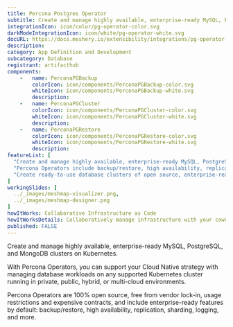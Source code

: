 ```yaml
---
title: Percona Postgres Operator
subtitle: Create and manage highly available, enterprise-ready MySQL, PostgreSQL, and MongoDB clusters on Kubernetes.
integrationIcon: icon/color/pg-operator-color.svg
darkModeIntegrationIcon: icon/white/pg-operator-white.svg
docURL: https://docs.meshery.io/extensibility/integrations/pg-operator
description: 
category: App Definition and Development
subcategory: Database
registrant: artifacthub
components: 
	-	name: PerconaPGBackup
		colorIcon: icon/components/PerconaPGBackup-color.svg
		whiteIcon: icon/components/PerconaPGBackup-white.svg
		description: 
	-	name: PerconaPGCluster
		colorIcon: icon/components/PerconaPGCluster-color.svg
		whiteIcon: icon/components/PerconaPGCluster-white.svg
		description: 
	-	name: PerconaPGRestore
		colorIcon: icon/components/PerconaPGRestore-color.svg
		whiteIcon: icon/components/PerconaPGRestore-white.svg
		description: 
featureList: [
  "Create and manage highly available, enterprise-ready MySQL, PostgreSQL, and MongoDB clusters on Kubernetes.",
  "Percona Operators include backup/restore, high availability, replication, sharding, logging features and more.",
  "Create ready-to-use database clusters of open source, enterprise-ready versions of MySQL, MongoDB, and PostgreSQL, created and supported by the Percona team."
]
workingSlides: [
  ../_images/meshmap-visualizer.png,
  ../_images/meshmap-designer.png
]
howItWorks: Collaborative Infrastructure as Code
howItWorksDetails: Collaboratively manage infrastructure with your coworkers synchronously sharing the same designs.
published: FALSE
---
```

<p>
Create and manage highly available, enterprise-ready MySQL, PostgreSQL, and MongoDB clusters on Kubernetes.
</p>
<p>
    With Percona Operators, you can support your Cloud Native strategy with managing database workloads on any supported Kubernetes cluster running in private, public, hybrid, or multi-cloud environments.
</p>
<p>
    Percona Operators are 100% open source, free from vendor lock-in, usage restrictions and expensive contracts, and include enterprise-ready features by default: backup/restore, high availability, replication, sharding, logging, and more.
</p>
